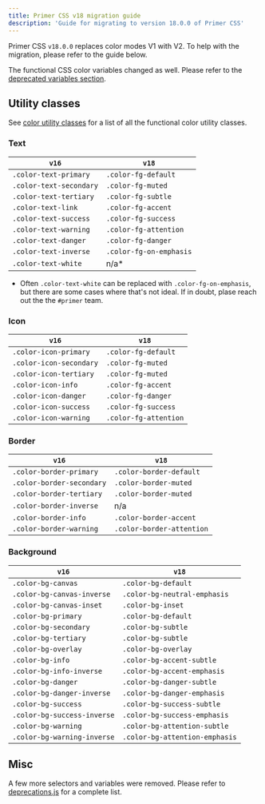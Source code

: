 ```yaml
---
title: Primer CSS v18 migration guide
description: 'Guide for migrating to version 18.0.0 of Primer CSS'
---
```


Primer CSS `v18.0.0` replaces color modes V1 with V2. To help with the migration, please refer to the guide below.

<Note>
  The functional CSS color variables changed as well. Please refer to the <a href="https://primer.style/primitives/colors#deprecated-variables">deprecated variables section</a>.
</Note>

## Utility classes

See [color utility classes](/utilities/colors) for a list of all the functional color utility classes.

### Text

| `v16`                   | `v18`                   |
| ----------------------- | ------------------------|
| `.color-text-primary`   | `.color-fg-default`     |
| `.color-text-secondary` | `.color-fg-muted`       |
| `.color-text-tertiary`  | `.color-fg-subtle`      |
| `.color-text-link`      | `.color-fg-accent`      |
| `.color-text-success`   | `.color-fg-success`     |
| `.color-text-warning`   | `.color-fg-attention`   |
| `.color-text-danger`    | `.color-fg-danger`      |
| `.color-text-inverse`   | `.color-fg-on-emphasis` |
| `.color-text-white`     | n/a*                     |

* Often `.color-text-white` can be replaced with `.color-fg-on-emphasis`, but there are some cases where that's not ideal. If in doubt, plase reach out the the `#primer` team.

### Icon

| `v16`                   | `v18`                 |
| ----------------------- | --------------------- |
| `.color-icon-primary`   | `.color-fg-default`   |
| `.color-icon-secondary` | `.color-fg-muted`     |
| `.color-icon-tertiary`  | `.color-fg-muted`     |
| `.color-icon-info`      | `.color-fg-accent`    |
| `.color-icon-danger`    | `.color-fg-danger`    |
| `.color-icon-success`   | `.color-fg-success`   |
| `.color-icon-warning`   | `.color-fg-attention` |

### Border

| `v16`                     | `v18`                     |
| ------------------------- | ------------------------- |
| `.color-border-primary`   | `.color-border-default`   |
| `.color-border-secondary` | `.color-border-muted`     |
| `.color-border-tertiary`  | `.color-border-muted`     |
| `.color-border-inverse`   | n/a                       |
| `.color-border-info`      | `.color-border-accent`    |
| `.color-border-warning`   | `.color-border-attention` |

### Background

| `v16`                       | `v18`                          |
| --------------------------- | ------------------------------ |
| `.color-bg-canvas`          | `.color-bg-default`            |
| `.color-bg-canvas-inverse`  | `.color-bg-neutral-emphasis`   |
| `.color-bg-canvas-inset`    | `.color-bg-inset`              |
| `.color-bg-primary`         | `.color-bg-default`            |
| `.color-bg-secondary`       | `.color-bg-subtle`             |
| `.color-bg-tertiary`        | `.color-bg-subtle`             |
| `.color-bg-overlay`         | `.color-bg-overlay`            |
| `.color-bg-info`            | `.color-bg-accent-subtle`      |
| `.color-bg-info-inverse`    | `.color-bg-accent-emphasis`    |
| `.color-bg-danger`          | `.color-bg-danger-subtle`      |
| `.color-bg-danger-inverse`  | `.color-bg-danger-emphasis`    |
| `.color-bg-success`         | `.color-bg-success-subtle`     |
| `.color-bg-success-inverse` | `.color-bg-success-emphasis`   |
| `.color-bg-warning`         | `.color-bg-attention-subtle`   |
| `.color-bg-warning-inverse` | `.color-bg-attention-emphasis` |

## Misc

A few more selectors and variables were removed. Please refer to [deprecations.js](https://github.com/primer/css/blob/main/deprecations.js) for a complete list.

